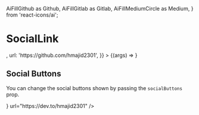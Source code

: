   AiFillGithub as Github,
  AiFillGitlab as Gitlab,
  AiFillMediumCircle as Medium,
} from 'react-icons/ai';


<Meta title="Atoms | SocialLink" component={SocialLink} />

# SocialLink

<Preview>
  <Story
    name="Basic"
    args={{
      icon: <Github />,
      url: 'https://github.com/hmajid2301',
    }}
  >
    {(args) => <SocialLink {...args} />}
  </Story>
</Preview>

<Props story="Basic" />

## Social Buttons

You can change the social buttons shown by passing the `socialButtons` prop.

<Preview>
  <Story name="SocialButtons">
    <SocialLink icon={<Dev />} url="https://dev.to/hmajid2301" />
  </Story>
</Preview>
